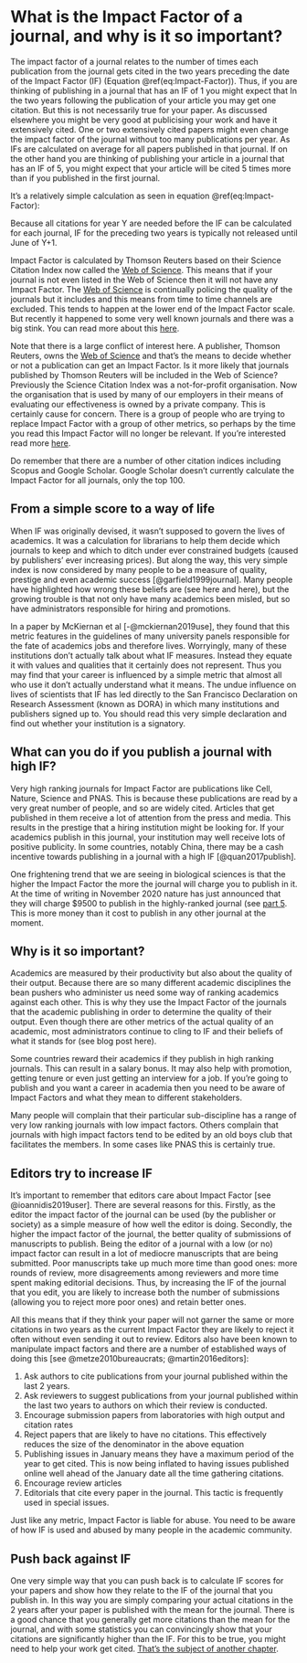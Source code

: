 # What is the Impact Factor of a journal, and why is it so important? {#impactfactor}

The impact factor of a journal relates to the number of times each publication from the journal gets cited in the two years preceding the date of the Impact Factor (IF) (Equation \@ref(eq:Impact-Factor)). Thus, if you are thinking of publishing in a journal that has an IF of 1 you might expect that In the two years following the publication of your article you may get one citation. But this is not necessarily true for your paper. As discussed elsewhere you might be very good at publicising your work and have it extensively cited. One or two extensively cited papers might even change the impact factor of the journal without too many publications per year. As IFs are calculated on average for all papers published in that journal. If on the other hand you are thinking of publishing your article in a journal that has an IF of 5, you might expect that your article will be cited 5 times more than if you published in the first journal. 

It’s a relatively simple calculation as seen in equation \@ref(eq:Impact-Factor):


\begin{equation*} 
\frac{Sigma  citations  in  journal X for  year Y}{(Number of publications in journal X for year Y-1) + (Number of publications in journal X for year Y-2)}\left( \int_{a}^{x} f(u)\,du\right)=f(x)
(\#eq:Impact-Factor)
\end{equation*} 


Because all citations for year Y are needed before the IF can be calculated for each journal, IF for the preceding two years is typically not released until June of Y+1. 

Impact Factor is calculated by Thomson Reuters based on their Science Citation Index now called the [Web of Science](https://www.webofknowledge.com/). This means that if your journal is not even listed in the Web of Science then it will not have any Impact Factor. The [Web of Science](https://www.webofknowledge.com/) is continually policing the quality of the journals but it includes and this means from time to time channels are excluded. This tends to happen at the lower end of the Impact Factor scale. But recently it happened to some very well known journals and there was a big stink. You can read more about this [here](https://retractionwatch.com/2020/07/13/stunned-very-confused-two-more-journals-push-back-against-impact-factor-suppression/).

Note that there is a large conflict of interest here. A publisher, Thomson Reuters, owns the [Web of Science](https://www.webofknowledge.com/) and that's the means to decide whether or not a publication can get an Impact Factor. Is it more likely that journals published by Thomson Reuters will be included in the Web of Science? Previously the Science Citation Index was a not-for-profit organisation. Now the organisation that is used by many of our employers in their means of evaluating our effectiveness is owned by a private company. This is certainly cause for concern. There is a group of people who are trying to replace Impact Factor with a group of other metrics, so perhaps by the time you read this Impact Factor will no longer be relevant. If you're interested read more [here](https://www.nature.com/articles/d41586-019-01643-3).

Do remember that there are a number of other citation indices including Scopus and Google Scholar. Google Scholar doesn't currently calculate the Impact Factor for all journals, only the top 100. 

## From a simple score to a way of life

When IF was originally devised, it wasn’t supposed to govern the lives of academics. It was a calculation for librarians to help them decide which journals to keep and which to ditch under ever constrained budgets (caused by publishers' ever increasing prices). But along the way, this very simple index is now considered by many people to be a measure of quality, prestige and even academic success [@garfield1999journal]. Many people have highlighted how wrong these beliefs are (see here and here), but the growing trouble is that not only have many academics been misled, but so have administrators responsible for hiring and promotions. 

In a paper by McKiernan et al [-@mckiernan2019use], they found that this metric features in the guidelines of many university panels responsible for the fate of academics jobs and therefore lives. Worryingly, many of these institutions don’t actually talk about what IF measures. Instead they equate it with values and qualities that it certainly does not represent. Thus you may find that your career is influenced by a simple metric that almost all who use it don’t actually understand what it means. The undue influence on lives of scientists that IF has led directly to the San Francisco Declaration on Research Assessment (known as DORA) in which many institutions and publishers signed up to. You should read this very simple declaration and find out whether your institution is a signatory.

## What can you do if you publish a journal with high IF?

Very high ranking journals for Impact Factor are publications like Cell, Nature, Science and PNAS. This is because these publications are read by a very great number of people, and so are widely cited. Articles that get published in them receive a lot of attention from the press and media. This results in the prestige that a hiring institution might be looking for. If your academics publish in this journal, your institution may well receive lots of positive publicity. In some countries, notably China, there may be a cash incentive towards publishing in a journal with a high IF [@quan2017publish].

One frightening trend that we are seeing in biological sciences is that the higher the Impact Factor the more the journal will charge you to publish in it. At the time of writing in November 2020 nature has just announced that they will charge $9500 to publish in the highly-ranked journal (see [part 5](openaccess.html). This is more money than it cost to publish in any other journal at the moment. 

## Why is it so important?

Academics are measured by their productivity but also about the quality of their output. Because there are so many different academic disciplines the bean pushers who administer us need some way of ranking academics against each other. This is why they use the Impact Factor of the journals that the academic publishing in order to determine the quality of their output. Even though there are other metrics of the actual quality of an academic, most administrators continue to cling to IF and their beliefs of what it stands for (see blog post here).

Some countries reward their academics if they publish in high ranking journals. This can result in a salary bonus. It may also help with promotion, getting tenure or even just getting an interview for a job. If you're going to publish and you want a career in academia then you need to be aware of Impact Factors and what they mean to different stakeholders. 

Many people will complain that their particular sub-discipline has a range of very low ranking journals with low impact factors. Others complain that journals with high impact factors tend to be edited by an old boys club that facilitates the members. In some cases like PNAS this is certainly true. 

## Editors try to increase IF
It's important to remember that editors care about Impact Factor [see @ioannidis2019user]. There are several reasons for this. Firstly, as the editor the impact factor of the journal can be used (by the publisher or society) as a simple measure of how well the editor is doing. Secondly, the higher the impact factor of the journal, the better quality of submissions of manuscripts to publish. Being the editor of a journal with a low (or no) impact factor can result in a lot of mediocre manuscripts that are being submitted. Poor manuscripts take up much more time than good ones: more rounds of review, more disagreements among reviewers and more time spent making editorial decisions. Thus, by increasing the IF of the journal that you edit, you are likely to increase both the number of submissions (allowing you to reject more poor ones) and retain better ones.

All this means that if they think your paper will not garner the same or more citations in two years as the current Impact Factor they are likely to reject it often without even sending it out to review. Editors also have been known to manipulate impact factors and there are a number of established ways of doing this [see @metze2010bureaucrats; @martin2016editors]: 

1. Ask authors to cite publications from your journal published within the last 2 years. 
1. Ask reviewers to suggest publications from your journal published within the last two years to authors on which their review is conducted.
1. Encourage submission papers from laboratories with high output and citation rates
1. Reject papers that are likely to have no citations. This effectively reduces the size of the denominator in the above equation 
1. Publishing issues in January means they have a maximum period of the year to get cited. This is now being inflated to having issues published online well ahead of the January date all the time gathering citations. 
1. Encourage review articles
1. Editorials that cite every paper in the journal. This tactic is frequently used in special issues. 

Just like any metric, Impact Factor is liable for abuse. You need to be aware of how IF is used and abused by many people in the academic community. 

## Push back against IF
One very simple way that you can push back is to calculate IF scores for your papers and show how they relate to the IF of the journal that you publish in. In this way you are simply comparing your actual citations in the 2 years after your paper is published with the mean for the journal. There is a good chance that you generally get more citations than the mean for the journal, and with some statistics you can convincingly show that your citations are significantly higher than the IF. For this to be true, you might need to help your work get cited. [That’s the subject of another chapter](citations.html).
